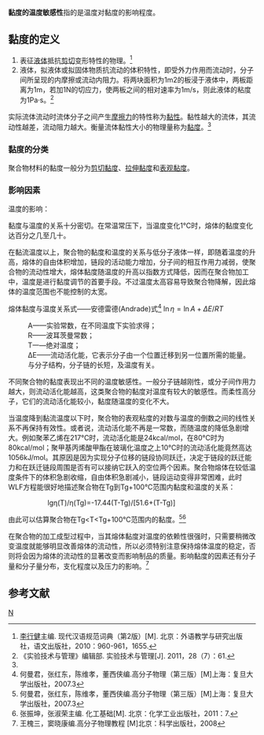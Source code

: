 '''黏度的温度敏感性'''指的是温度对黏度的影响程度。

==黏度的定义==
#表征[[液体|液体]]抵抗[[剪切|剪切]]变形特性的物理。<ref>[[李行健|李行健]]主编. 现代汉语规范词典（第2版）[M]. 北京：外语教学与研究出版社，语文出版社，2010：960-961，1655.</ref>
#液体，拟液体或拟固体物质抗流动的体积特性，即受外力作用而流动时，分子间所呈现的内摩擦或流动内阻力。将两块面积为1m2的板浸于液体中，两板距离为1m，若加1N的切应力，使两板之间的相对速率为1m/s，则此液体的粘度为1Pa·s。<ref name=自动生成1>《实验技术与管理》编辑部. 实验技术与管理[J]. 2011，28（7）：61.</ref>

实际流体流动时流体分子之间产生[[摩擦力|摩擦力]]的特性称为[[黏性|黏性]]。黏性越大的流体，其流动性越差，流动阻力越大。衡量流体黏性大小的物理量称为[[黏度|黏度]]。<ref name=自动生成1 />

===黏度的分类===
聚合物材料的黏度一般分为[[剪切黏度|剪切黏度]]、[[拉伸黏度|拉伸黏度]]和[[表观黏度|表观黏度]]。

===影响因素===
温度的影响：

黏度与温度的关系十分密切。在常温常压下，当温度变化1℃时，熔体的黏度变化达百分之几至几十。

在黏流温度以上，聚合物的黏度和温度的关系与低分子液体一样，即随着温度的升高，熔体的自由体积增加，链段的活动能力增加，分子间的相互作用力减弱，使聚合物的流动性增大，熔体黏度随温度的升高以指数方式降低，因而在聚合物加工中，温度是进行黏度调节的首要手段。不过温度太高容易导致聚合物降解，因此熔体的温度范围也不能控制的太宽。

熔体黏度与温度关系式——安德雷德(Andrade)式<ref>何曼君，张红东，陈维孝，董西侠编.高分子物理（第三版）[M]上海：复旦大学出版社，2007.3
</ref>
<math>\ln \eta = \ln A + \Delta E/RT</math>
:A——实验常数，在不同温度下实验求得；
:R——波耳茨曼常数；
:T一—绝对温度；
:ΔΕ——流动活化能，它表示分子由一个位置迁移到另一位置所需的能量。与分子结构，分子链的长短，及温度有关。

不同聚合物的黏度表现出不同的温度敏感性。一般分子链越刚性，或分子间作用力越大，则流动活化能越高，这类聚合物的黏度对温度有较大的敏感性。而柔性高分子，它们的流动活化能较小，黏度随温度的变化不大。

当温度降到黏流温度以下时，聚合物的表观粘度的对数与温度的倒数之间的线性关系不再保持有效性。或者说，流动活化能不再是一常数，而随温度的降低急剧增大。例如聚苯乙烯在217℃时，流动活化能是24kcal/mol，在80℃时为80kcal/mol；聚甲基丙烯酸甲酯在玻璃化温度之上10℃时的流动活化能竟然高达1056kJ/mol。其原因是因为实现分子位移的链段协同跃迁，决定于链段的跃迁能力和在跃迁链段周围是否有可以接纳它跃入的空位两个因素。聚合物熔体在较低温度条件下的体积急剧收缩，自由体积急剧减小，链段运动变得非常困难，此时WLF方程能很好地描述聚合物在Tg到Tg+100℃范围内黏度和温度的关系：
:::::       lgη(T)/η(Tg)=-17.44(T-Tg)/[51.6+(T-Tg)]
由此可以估算聚合物在Tg<T<Tg+100℃范围内的黏度。<ref>何曼君，张红东，陈维孝，董西侠编.高分子物理（第三版）[M]上海：复旦大学出版社，2007.3</ref><ref>张振坤，张淑荣主编. 化工基础[M]. 北京：化学工业出版社，2011：7.</ref>

在聚合物的加工成型过程中，当其熔体黏度对温度的依赖性很强时，只需要稍微改变温度就能够明显改善熔体的流动性，所以必须特别注意保持熔体温度的稳定，否则将会因为熔体的流动性的显著改变而影响制品的质量。影响黏度的因素还有分子量和分子量分布，支化程度以及压力的影响。<ref>王槐三，窦晓康编.高分子物理教程 [M]北京：科学出版社，2008</ref>

==参考文献==
<references/>

[[category:流体力学|N]]